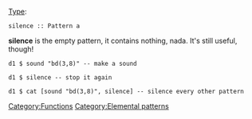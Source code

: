 [[Type]]: <source inline>silence :: Pattern a</source>

'''silence''' is the empty pattern, it contains nothing, nada. It's still useful, though!

<source>
d1 $ sound "bd(3,8)" -- make a sound

d1 $ silence -- stop it again

d1 $ cat [sound "bd(3,8)", silence] -- silence every other pattern
</source>

[[Category:Functions]]
[[Category:Elemental patterns]]